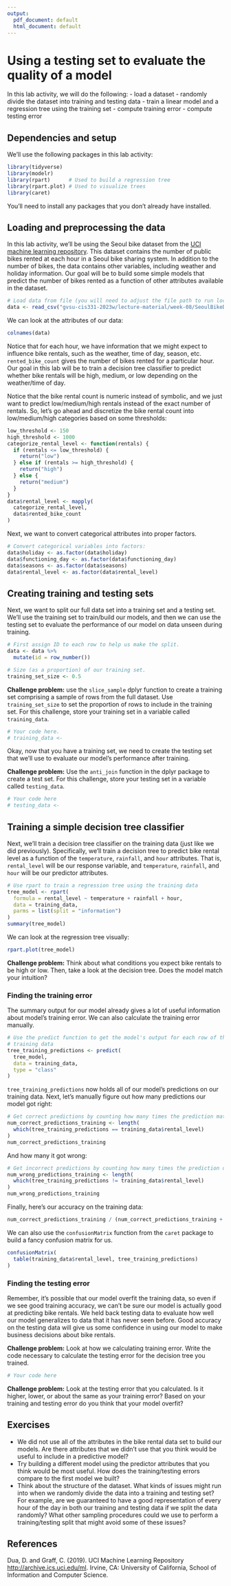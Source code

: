 ```yaml
---
output:
  pdf_document: default
  html_document: default
---
```


# Using a testing set to evaluate the quality of a model

In this lab activity, we will do the following:
- load a dataset
- randomly divide the dataset into training and testing data
- train a linear model and a regression tree using the training set
- compute training error
- compute testing error

## Dependencies and setup

We'll use the following packages in this lab activity:

```r
library(tidyverse)
library(modelr)
library(rpart)      # Used to build a regression tree
library(rpart.plot) # Used to visualize trees
library(caret)
```

You'll need to install any packages that you don't already have installed.

## Loading and preprocessing the data

In this lab activity, we'll be using the Seoul bike dataset from the [UCI machine learning repository](https://archive.ics.uci.edu/ml/datasets/Seoul+Bike+Sharing+Demand).
This dataset contains the number of public bikes rented at each hour in a Seoul bike sharing system.
In addition to the number of bikes, the data contains other variables, including weather and holiday information.
Our goal will be to build some simple models that predict the number of bikes rented as a function of other attributes available in the dataset.

```r
# Load data from file (you will need to adjust the file path to run locally)
data <- read_csv("gvsu-cis331-2023w/lecture-material/week-08/SeoulBikeData.csv")
```

We can look at the attributes of our data:

```r
colnames(data)
```

Notice that for each hour, we have information that we might expect to influence bike rentals, such as the weather, time of day, season, etc.
`rented_bike_count` gives the number of bikes rented for a particular hour.
Our goal in this lab will be to train a decision tree classifier to predict whether bike rentals will be high, medium, or low depending on the weather/time of day.

Notice that the bike rental count is numeric instead of symbolic, and we just want to predict low/medium/high rentals instead of the exact number of rentals.
So, let's go ahead and discretize the bike rental count into low/medium/high categories based on some thresholds:

```r
low_threshold <- 150
high_threshold <- 1000
categorize_rental_level <- function(rentals) {
  if (rentals <= low_threshold) {
    return("low")
  } else if (rentals >= high_threshold) {
    return("high")
  } else {
    return("medium")
  }
}
data$rental_level <- mapply(
  categorize_rental_level,
  data$rented_bike_count
)
```

Next, we want to convert categorical attributes into proper factors.

```r
# Convert categorical variables into factors:
data$holiday <- as.factor(data$holiday)
data$functioning_day <- as.factor(data$functioning_day)
data$seasons <- as.factor(data$seasons)
data$rental_level <- as.factor(data$rental_level)
```

## Creating training and testing sets

Next, we want to split our full data set into a training set and a testing set.
We'll use the training set to train/build our models, and then we can use the testing set to evaluate the performance of our model on data unseen during training.

```r
# First assign ID to each row to help us make the split.
data <- data %>%
  mutate(id = row_number())

# Size (as a proportion) of our training set.
training_set_size <- 0.5
```

**Challenge problem:** use the `slice_sample` dplyr function to create a training set comprising a sample of rows from the full dataset. Use `training_set_size` to set the proportion of rows to include in the training set.
For this challenge, store your training set in a variable called `training_data`.

```r
# Your code here.
# training_data <-
```

Okay, now that you have a training set, we need to create the testing set that we'll use to evaluate our model's performance after training.

**Challenge problem:** Use the `anti_join` function in the dplyr package to create a test set.
For this challenge, store your testing set in a variable called `testing_data`.

```r
# Your code here
# testing_data <-
```

## Training a simple decision tree classifier

Next, we'll train a decision tree classifier on the training data (just like we did previously).
Specifically, we'll train a decision tree to predict bike rental level as a function of the `temperature`, `rainfall`, and `hour` attributes.
That is, `rental_level` will be our response variable, and `temperature`, `rainfall`, and `hour` will be our predictor attributes.

```r
# Use rpart to train a regression tree using the training data
tree_model <- rpart(
  formula = rental_level ~ temperature + rainfall + hour,
  data = training_data,
  parms = list(split = "information")
)
summary(tree_model)
```

We can look at the regression tree visually:

```r
rpart.plot(tree_model)
```

**Challenge problem:** Think about what conditions you expect bike rentals to be high or low.
Then, take a look at the decision tree.
Does the model match your intuition?

### Finding the training error

The summary output for our model already gives a lot of useful information about model's training error.
We can also calculate the training error manually.

```r
# Use the predict function to get the model's output for each row of the
# training data
tree_training_predictions <- predict(
  tree_model,
  data = training_data,
  type = "class"
)
```

`tree_training_predictions` now holds all of our model's predictions on our training data.
Next, let's manually figure out how many predictions our model got right:

```r
# Get correct predictions by counting how many times the prediction matched the training data
num_correct_predictions_training <- length(
  which(tree_training_predictions == training_data$rental_level)
)
num_correct_predictions_training
```

And how many it got wrong:
```r
# Get incorrect predictions by counting how many times the prediction did not match the training data
num_wrong_predictions_training <- length(
  which(tree_training_predictions != training_data$rental_level)
)
num_wrong_predictions_training
```

Finally, here's our accuracy on the training data:
```r
num_correct_predictions_training / (num_correct_predictions_training + num_wrong_predictions_training)
```

We can also use the `confusionMatrix` function from the `caret` package to build a fancy confusion matrix for us.

```r
confusionMatrix(
  table(training_data$rental_level, tree_training_predictions)
)
```

### Finding the testing error

Remember, it's possible that our model overfit the training data, so even if we see good training accuracy, we can't be sure our model is actually good at predicting bike rentals.
We held back testing data to evaluate how well our model generalizes to data that it has never seen before.
Good accuracy on the testing data will give us some confidence in using our model to make business decisions about bike rentals.

**Challenge problem:** Look at how we calculating training error. Write the code necessary to calculate the testing error for the decision tree you trained.

```r
# Your code here
```

**Challenge problem:** Look at the testing error that you calculated.
Is it higher, lower, or about the same as your training error?
Based on your training and testing error do you think that your model overfit?

## Exercises

- We did not use all of the attributes in the bike rental data set to build our models.
  Are there attributes that we didn't use that you think would be useful to include in a predictive model?
- Try building a different model using the predictor attributes that you think would be most useful.
  How does the training/testing errors compare to the first model we built?
- Think about the structure of the dataset. What kinds of issues might run into when we randomly divide the data into a training and testing set?
  For example, are we guaranteed to have a good representation of every hour of the day in both our training and testing data if we split the data randomly?
  What other sampling procedures could we use to perform a training/testing split that might avoid some of these issues?

## References

Dua, D. and Graff, C. (2019). UCI Machine Learning Repository <http://archive.ics.uci.edu/ml>. Irvine, CA: University of California, School of Information and Computer Science.
